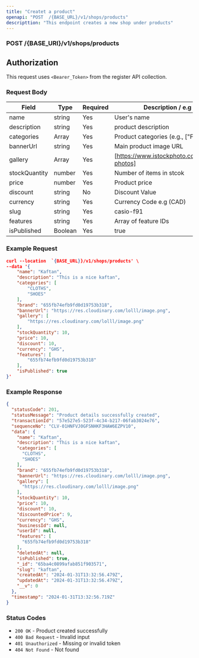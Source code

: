 ```yaml
---
title: "Createt a product"
openapi: "POST  /{BASE_URL}/v1/shops/products"
descripttion: "This endpoint creates a new shop under products"
---
```


### POST /{BASE_URl}/v1/shops/products

## Authorization
This request  uses   `<Bearer_Token>` from the register API collection.


### Request Body

| Field           | Type   | Required | Description  / e.g              |
| --------------- | ------ | -------- | ------------------------------- |
| name            | string | Yes      | User's name                     |
| description     | string | Yes      | product description             |
| categories      | Array  | Yes      | Product categories (e.g., ["Fashion"])|
| bannerUrl       | string | Yes      | Main product image URL          |
|gallery          | Array  | Yes      | [https://www.istockphoto.com/stock-photos] |
| stockQuantity   | number | Yes      | Number of  items in stcok       |
| price           | number  | Yes     | Product price                   |
| discount        | string | No       | Discount Value                  |
| currency        | string | Yes      | Currency Code e.g (CAD)         |
| slug            | string | Yes      | casio-f91                       |
| features        | string | Yes      |  Array of feature IDs           |
| isPublished     | Boolean|    Yes   |  true                           |




### Example Request

``` json
curl --location  `{BASE_URL}}/v1/shops/products' \
--data '{
    "name": "Kaftan",
    "description": "This is a nice kaftan",
    "categories": [
        "CLOTHS",
        "SHOES"
    ],
    "brand": "655fb74efb9fd0d19753b318",
    "bannerUrl": "https://res.cloudinary.com/lolll/image.png",
    "gallery": [
        "https://res.cloudinary.com/lolll/image.png"
    ],
    "stockQuantity": 10,
    "price": 10,
    "discount": 10,
    "currency": "GHS",
    "features": [
        "655fb74efb9fd0d19753b318"
    ],
    "isPublished": true
}'

```

### Example Response
```json
{
  "statusCode": 201,
  "statusMessage": "Product details successfully created",
  "transactionId": "57e527e5-523f-4c34-b217-06fab3024e76",
  "sequenceNo": "CLV-01HNFVJ0GFSNHKF3HAW6EZPV10",
  "data": {
    "name": "Kaftan",
    "description": "This is a nice kaftan",
    "categories": [
      "CLOTHS",
      "SHOES"
    ],
    "brand": "655fb74efb9fd0d19753b318",
    "bannerUrl": "https://res.cloudinary.com/lolll/image.png",
    "gallery": [
      "https://res.cloudinary.com/lolll/image.png"
    ],
    "stockQuantity": 10,
    "price": 10,
    "discount": 10,
    "discountedPrice": 9,
    "currency": "GHS",
    "businessId": null,
    "userId": null,
    "features": [
      "655fb74efb9fd0d19753b318"
    ],
    "deletedAt": null,
    "isPublished": true,
    "_id": "65ba4c0899afab851f903571",
    "slug": "kaftan",
    "createdAt": "2024-01-31T13:32:56.479Z",
    "updatedAt": "2024-01-31T13:32:56.479Z",
    "__v": 0
  },
  "timestamp": "2024-01-31T13:32:56.719Z"
}
```

### Status Codes
- `200 OK` - Product created successfully
- `400 Bad Request` - Invalid input
- `401 Unauthorized` - Missing or invalid token
- `404 Not Found` - Not found